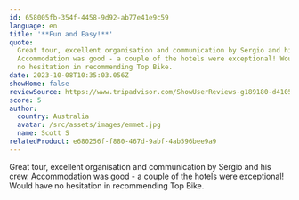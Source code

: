 ```yaml
---
id: 658005fb-354f-4458-9d92-ab77e41e9c59
language: en
title: '**Fun and Easy!**'
quote:
  Great tour, excellent organisation and communication by Sergio and his crew.
  Accommodation was good - a couple of the hotels were exceptional! Would have
  no hesitation in recommending Top Bike.
date: 2023-10-08T10:35:03.056Z
showHome: false
reviewSource: https://www.tripadvisor.com/ShowUserReviews-g189180-d4105907-r920688430-Top_Bike_Tours_Portugal-Porto_Porto_District_Northern_Portugal.html
score: 5
author:
  country: Australia
  avatar: /src/assets/images/emmet.jpg
  name: Scott S
relatedProduct: e680256f-f880-467d-9abf-4ab596bee9a9
---
```


Great tour, excellent organisation and communication by Sergio and his crew.
Accommodation was good - a couple of the hotels were exceptional! Would have no
hesitation in recommending Top Bike.
